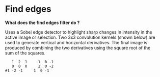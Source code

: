 = Find edges =

'''What does the find edges filter do ?'''

Uses a Sobel edge detector to highlight sharp changes in intensity in the active image or selection. Two 3x3 convolution kernels (shown below) are used to generate vertical and horizontal derivatives. The final image is produced by combining the two derivatives using the square root of the sum of the squares.

<source>
   1  2  1     1  0 -1
   0  0  0     2  0 -2
#1 -2 -1     1  0 -1
</source>
